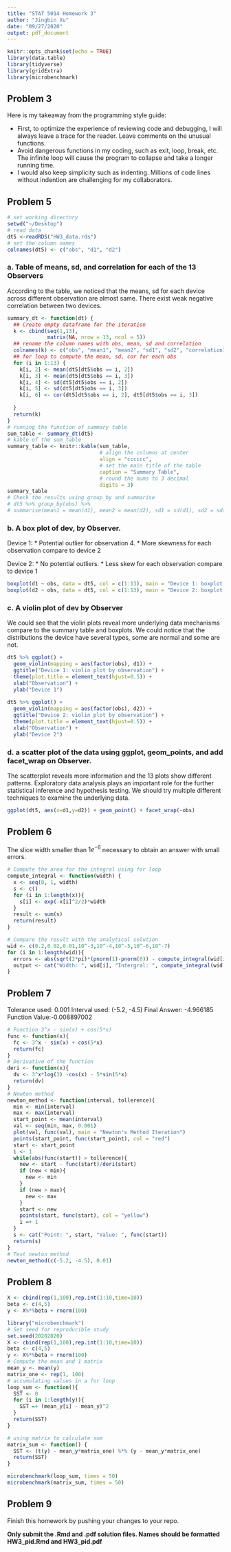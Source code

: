 ```yaml
---
title: "STAT 5014 Homework 3"
author: "Jingbin Xu"
date: "09/27/2020"
output: pdf_document
---
```


```r
knitr::opts_chunk$set(echo = TRUE)
library(data.table)
library(tidyverse)
library(gridExtra)
library(microbenchmark)
```

## Problem 3

Here is my takeaway from the programming style guide:

* First, to optimize the experience of reviewing code and debugging, I will always leave a trace for the reader. Leave comments on the unusual functions.
* Avoid dangerous functions in my coding, such as exit, loop, break, etc. The infinite loop will cause the program to collapse and take a longer running time.
* I would also keep simplicity such as indenting. Millions of code lines without indention are challenging for my collaborators.

## Problem 5

```r
# set working directory
setwd("~/Desktop")
# read data
dt5 <-readRDS("HW3_data.rds")
# set the column names
colnames(dt5) <- c("obs", "d1", "d2")
```

### a. Table of means, sd, and correlation for each of the 13 Observers

According to the table, we noticed that the means, sd for each device across different observation are almost same. There exist weak negative correlation between two devices.

```r
summary_dt <- function(dt) {
  ## Create empty dataframe for the iteration
  k <- cbind(seq(1,13), 
             matrix(NA, nrow = 13, ncol = 5))
  ## rename the column names with obs, mean, sd and correlation
  colnames(k) <- c("obs", "mean1", "mean2", "sd1", "sd2", "correlation12")
  ## for loop to compute the mean, sd, cor for each obs
  for (i in 1:13) {
    k[i, 2] <- mean(dt5[dt5$obs == i, 2])
    k[i, 3] <- mean(dt5[dt5$obs == i, 3])
    k[i, 4] <- sd(dt5[dt5$obs == i, 2])
    k[i, 5] <- sd(dt5[dt5$obs == i, 3])
    k[i, 6] <- cor(dt5[dt5$obs == i, 2], dt5[dt5$obs == i, 3])
    
  }
  return(k)
}
# running the function of summary table
sum_table <- summary_dt(dt5)
# kable of the sum_table
summary_table <- knitr::kable(sum_table, 
                              # align the columns at center
                              align = "cccccc", 
                              # set the main title of the table
                              caption = "Summary Table", 
                              # round the nums to 3 decimal
                              digits = 3)
summary_table
# Check the results using group_by and summarise
# dt5 %>% group_by(obs) %>% 
# summarise(mean1 = mean(d1), mean2 = mean(d2), sd1 = sd(d1), sd2 = sd(d2), correlation = cor(d1, d2))
```

### b. A box plot of dev, by Observer.
Device 1:
* Potential outlier for observation 4.
* More skewness for each observation compare to device 2

Device 2:
* No potential outliers.
* Less skew for each observation compare to device 1

```r
boxplot(d1 ~ obs, data = dt5, col = c(1:13), main = "Device 1: boxplot for each observiation")
boxplot(d2 ~ obs, data = dt5, col = c(1:13), main = "Device 2: boxplot for each observiation")
```
  
### c. A violin plot of dev by Observer

We could see that the violin plots reveal more underlying data mechanisms compare to the summary table and boxplots. We could notice that the distributions the device have several types, some are normal and some are not. 

```r
dt5 %>% ggplot() +
  geom_violin(mapping = aes(factor(obs), d1)) +
  ggtitle("Device 1: violin plot by observation") +
  theme(plot.title = element_text(hjust=0.5)) +
  xlab("Observation") + 
  ylab("Device 1")
  
dt5 %>% ggplot() +
  geom_violin(mapping = aes(factor(obs), d2)) +
  ggtitle("Device 2: violin plot by observation") +
  theme(plot.title = element_text(hjust=0.5)) +
  xlab("Observation") + 
  ylab("Device 2")
```

### d. a scatter plot of the data using ggplot, geom_points, and add facet_wrap on Observer.

The scatterplot reveals more information and the 13 plots show different patterns. Exploratory data analysis plays an important role for the further statistical inference and hypothesis testing. We should try multiple different techniques to examine the underlying data.

```r
ggplot(dt5, aes(x=d1,y=d2)) + geom_point() + facet_wrap(~obs)
```

## Problem 6 

\begin{equation*}
f(x) = \int_0^1 e^{-\frac{x^2}{2}}
\end{equation*}

The slice width smaller than $1e^{-6}$ necessary to obtain an answer with small errors.

```r
# Compute the area for the integral using for loop
compute_integral <- function(width) {
  x <- seq(0, 1, width)
  s <- c()
  for (i in 1:length(x)){
    s[i] <- exp(-x[i]^2/2)*width
  }
  result <- sum(s)
  return(result)
}

# Compare the result with the analytical solution
wid <- c(0.2,0.02,0.01,10^-3,10^-4,10^-5,10^-6,10^-7)
for (i in 1:length(wid)){
  errors <- abs(sqrt(2*pi)*(pnorm(1)-pnorm(0)) - compute_integral(wid[i]))
  output <- cat("Width: ", wid[i], "Intergral: ", compute_integral(wid[i]), "Error: ", errors, "\n")
}
```
## Problem 7

\begin{equation}
f(x) = 3^x - sin(x) + cos(5x)
\end{equation}

Tolerance used: 0.001
Interval used: (-5.2, -4.5)
Final Answer: -4.966185 
Function Value:-0.008897002

```r
# Function 3^x - sin(x) + cos(5*x)
func <- function(x){
  fc <- 3^x - sin(x) + cos(5*x)
  return(fc)
}
# Derivative of the function
deri <- function(x){
  dv <- 3^x*log(3) -cos(x) - 5*sin(5*x)
  return(dv)
}
# Newton method
newton_method <- function(interval, tollerence){
  min <- min(interval)
  max <- max(interval)
  start_point <- mean(interval)
  val <- seq(min, max, 0.001)
  plot(val, func(val), main = "Newton's Method Iteration")
  points(start_point, func(start_point), col = "red")
  start <- start_point
  i <- 1
  while(abs(func(start)) > tollerence){
    new <- start - func(start)/deri(start)
    if (new < min){
      new <- min
    }
    if (new > max){
      new <- max
    }
    start <- new
    points(start, func(start), col = "yellow")
    i =+ 1
  }
  s <- cat("Point: ", start, "Value: ", func(start))
  return(s)
}
# Test newton method
newton_method(c(-5.2, -4.5), 0.01)
```
## Problem 8

```r
X <- cbind(rep(1,100),rep.int(1:10,time=10))
beta <- c(4,5)
y <- X%*%beta + rnorm(100)
```

```r
library("microbenchmark")
# Set seed for reproducible study
set.seed(20202020)
X <- cbind(rep(1,100),rep.int(1:10,time=10)) 
beta <- c(4,5)
y <- X%*%beta + rnorm(100)
# Compute the mean and 1 matrix
mean_y <- mean(y)
matrix_one <- rep(1, 100)
# accumulating values in a for loop
loop_sum <- function(){
  SST <- 0
  for (i in 1:length(y)){
    SST =+ (mean_y[i] - mean_y)^2
  }
  return(SST)
}

# using matrix to calculate sum
matrix_sum <- function() {
  SST <- (t(y) - mean_y*matrix_one) %*% (y - mean_y*matrix_one)
  return(SST)
}

microbenchmark(loop_sum, times = 50)
microbenchmark(matrix_sum, times = 50)
```

## Problem 9

Finish this homework by pushing your changes to your repo.

**Only submit the .Rmd and .pdf solution files.  Names should be formatted HW3_pid.Rmd and HW3_pid.pdf**